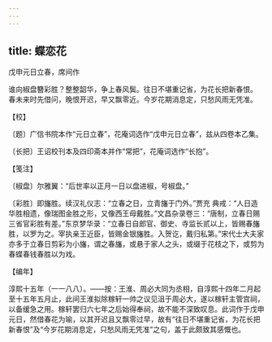 ```yaml
---
---
---
```

title: 蝶恋花
---



戊申元日立春，席间作





谁向椒盘簪彩胜？整整韶华，争上春风鬓。往日不堪重记省，为花长把新春恨。　春未来时先借问，晚恨开迟，早又飘零近。今岁花期消息定，只愁风雨无凭准。





【校】


〔题〕广信书院本作“元日立春”，花庵词选作“戊申元日立春”，兹从四卷本乙集。

〔长把〕王诏校刊本及四印斋本并作“常把”，花庵词选作“长抱”。





【笺注】


〔椒盘〕尔雅翼：“后世率以正月一日以盘进椒，号椒盘。”

〔彩胜〕即旛胜。续汉礼仪志：“立春之日，立青旛于门外。”贾充 典戒：“人日造华胜相遗，像瑞图金胜之形，又像西王母戴胜。”文昌杂录卷三：“唐制，立春日赐三省官彩胜有差。”东京梦华录：“立春日自郎官、御史、寺监长贰以上，皆赐春旛胜，以罗为之。宰执亲王近臣，皆赐金银旛胜。入贺讫，戴归私第。”宋代士大夫家亦多于立春日剪彩为小旛，谓之春旛，或悬于家人之头，或缀于花枝之下，或剪为春蝶春钱春胜以为戏。





【编年】


淳熙十五年（一一八八）。——按：王淮、周必大同为丞相，自淳熙十四年二月起至十五年五月止，此间王淮拟除稼轩一帅之议见沮于周必大，遂以稼轩主管宫祠，以备缓急之用。稼轩罢归六七年之后始得奉祠，故不能不深致叹息。此词作于戊申元日，然借春花为喻，以其开迟且又飘零过早，故有“往日不堪重记省，为花长把新春恨”及“今岁花期消息定，只愁风雨无凭准”之句，盖于此颇致其感慨也。